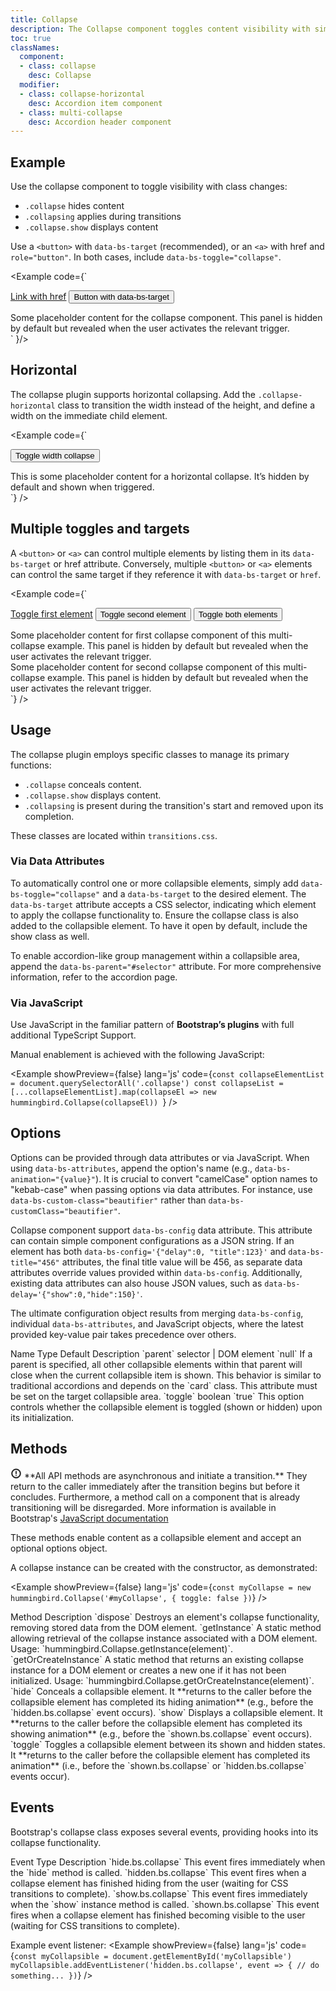 ```yaml
---
title: Collapse
description: The Collapse component toggles content visibility with simple classes and JavaScript, allowing smooth expand and collapse animations.
toc: true
classNames:
  component:
  - class: collapse
    desc: Collapse
  modifier:
  - class: collapse-horizontal
    desc: Accordion item component
  - class: multi-collapse
    desc: Accordion header component
---
```


## Example

Use the collapse component to toggle visibility with class changes:

- `.collapse` hides content
- `.collapsing` applies during transitions
- `.collapse.show` displays content

Use a `<button>` with `data-bs-target` (recommended), or an `<a>` with href and `role="button"`. In both cases, include `data-bs-toggle="collapse"`.

<Example code={`<div class="inline-flex gap-2 mb-3">
    <a class="btn btn-primary" data-bs-toggle="collapse" href="#collapseExample" role="button" aria-expanded="false" aria-controls="collapseExample">Link with href</a>
    <button class="btn btn-primary" type="button" data-bs-toggle="collapse" data-bs-target="#collapseExample" aria-expanded="false" aria-controls="collapseExample">Button with data-bs-target</button>
  </div>
  <div class="collapse" id="collapseExample">
    <div class="card card-body">
      Some placeholder content for the collapse component. This panel is hidden by default but revealed when the user activates the relevant trigger.
    </div>
  </div>`
}/>

## Horizontal

The collapse plugin supports horizontal collapsing. Add the `.collapse-horizontal` class to transition the width instead of the height, and define a width on the immediate child element.

<Example code={`<div class='mb-3'>
    <button class="btn btn-primary" type="button" data-bs-toggle="collapse" data-bs-target="#collapseWidthExample" aria-expanded="false" aria-controls="collapseWidthExample">Toggle width collapse</button>
  </div>
  <div class='min-h-30'>
    <div class="collapse collapse-horizontal" id="collapseWidthExample">
      <div class="card card-body w-75">
        This is some placeholder content for a horizontal collapse. It’s hidden by default and shown when triggered.
      </div>
    </div>
  </div>`} />

## Multiple toggles and targets

A `<button>` or `<a>` can control multiple elements by listing them in its `data-bs-target` or href attribute. Conversely, multiple `<button>` or `<a>` elements can control the same target if they reference it with `data-bs-target` or `href`.

<Example code={`<div class="inline-flex gap-1 mb-3">
    <a class="btn btn-primary" data-bs-toggle="collapse" href="#multiCollapseExample1" role="button" aria-expanded="false" aria-controls="multiCollapseExample1">Toggle first element</a>
    <button class="btn btn-primary" type="button" data-bs-toggle="collapse" data-bs-target="#multiCollapseExample2" aria-expanded="false" aria-controls="multiCollapseExample2">Toggle second element</button>
    <button class="btn btn-primary" type="button" data-bs-toggle="collapse" data-bs-target=".multi-collapse" aria-expanded="false" aria-controls="multiCollapseExample1 multiCollapseExample2">Toggle both elements</button>
  </div>
  <div class="grid grid-cols-2 gap-3">
    <div>
      <div class="collapse multi-collapse" id="multiCollapseExample1">
        <div class="card card-body">
          Some placeholder content for first collapse component of this multi-collapse example. This panel is hidden by default but revealed when the user activates the relevant trigger.
        </div>
      </div>
    </div>
    <div>
      <div class="collapse multi-collapse" id="multiCollapseExample2">
        <div class="card card-body">
          Some placeholder content for second collapse component of this multi-collapse example. This panel is hidden by default but revealed when the user activates the relevant trigger.
        </div>
      </div>
    </div>
  </div>`} />

## Usage

The collapse plugin employs specific classes to manage its primary functions:

- `.collapse` conceals content.
- `.collapse.show` displays content.
- `.collapsing` is present during the transition's start and removed upon its completion.

These classes are located within `transitions.css`.

### Via Data Attributes

To automatically control one or more collapsible elements, simply add `data-bs-toggle="collapse"` and a `data-bs-target` to the desired element. The `data-bs-target` attribute accepts a CSS selector, indicating which element to apply the collapse functionality to. Ensure the collapse class is also added to the collapsible element. To have it open by default, include the show class as well.

To enable accordion-like group management within a collapsible area, append the `data-bs-parent="#selector"` attribute. For more comprehensive information, refer to the accordion page.

### Via JavaScript

Use JavaScript in the familiar pattern of **Bootstrap’s plugins** with full additional TypeScript Support.

Manual enablement is achieved with the following JavaScript:

<Example showPreview={false} lang='js' 
  code={`const collapseElementList = document.querySelectorAll('.collapse')
  const collapseList = [...collapseElementList].map(collapseEl => new hummingbird.Collapse(collapseEl))
`} />


## Options

Options can be provided through data attributes or via JavaScript. When using `data-bs-attributes`, append the option's name (e.g., `data-bs-animation="{value}"`). It is crucial to convert "camelCase" option names to "kebab-case" when passing options via data attributes. For instance, use `data-bs-custom-class="beautifier"` rather than `data-bs-customClass="beautifier"`.

Collapse component support `data-bs-config` data attribute. This attribute can contain simple component configurations as a JSON string. If an element has both `data-bs-config='{"delay":0, "title":123}'` and `data-bs-title="456"` attributes, the final title value will be 456, as separate data attributes override values provided within `data-bs-config`. Additionally, existing data attributes can also house JSON values, such as `data-bs-delay='{"show":0,"hide":150}'`.

The ultimate configuration object results from merging `data-bs-config`, individual `data-bs-attributes`, and JavaScript objects, where the latest provided key-value pair takes precedence over others.

<HbTable>
  <thead>
    <tr>
      <th scope="col">Name</th>
      <th scope="col">Type</th>
      <th scope="col">Default</th>
      <th scope="col">Description</th>
    </tr>
  </thead>
  <tbody>
    <tr>
      <td>`parent`</td>
      <td>selector | DOM element</td>
      <td>`null`</td>
      <td> If a parent is specified, all other collapsible elements within that parent will close when the current collapsible item is shown. This behavior is similar to traditional accordions and depends on the `card` class. This attribute must be set on the target collapsible area.</td>
    </tr>
    <tr>
      <td>`toggle`</td>
      <td>boolean</td>
      <td>`true`</td>
      <td>This option controls whether the collapsible element is toggled (shown or hidden) upon its initialization.</td>
    </tr>
  </tbody>
</HbTable>

## Methods

<div class="alert alert-subtle-danger items-start mb-6" role="alert">
  <svg class="alert-icon" xmlns="http://www.w3.org/2000/svg" width="18" height="18" viewBox="0 0 24 24"><path fill="currentColor" d="M12 17q.425 0 .713-.288T13 16t-.288-.712T12 15t-.712.288T11 16t.288.713T12 17m-1-4h2V7h-2zm1 9q-2.075 0-3.9-.788t-3.175-2.137T2.788 15.9T2 12t.788-3.9t2.137-3.175T8.1 2.788T12 2t3.9.788t3.175 2.137T21.213 8.1T22 12t-.788 3.9t-2.137 3.175t-3.175 2.138T12 22m0-2q3.35 0 5.675-2.325T20 12t-2.325-5.675T12 4T6.325 6.325T4 12t2.325 5.675T12 20m0-8" stroke-width="0.5" stroke="currentColor"/></svg>
  <span class="-mt-1">**All API methods are asynchronous and initiate a transition.** They return to the caller immediately after the transition begins but before it concludes. Furthermore, a method call on a component that is already transitioning will be disregarded. More information is available in Bootstrap's
  <a href="https://getbootstrap.com/docs/5.3/getting-started/javascript/#asynchronous-functions-and-transitions">JavaScript documentation</a></span>
</div>


These methods enable content as a collapsible element and accept an optional options object.

A collapse instance can be created with the constructor, as demonstrated:

<Example showPreview={false} lang='js' 
  code={`const myCollapse = new hummingbird.Collapse('#myCollapse', {
    toggle: false
})`} />

<HbTable>
  <thead>
    <tr>
      <th scope="col">Method</th>
      <th scope="col">Description</th>
    </tr>
  </thead>
  <tbody>
    <tr>
      <th scope="row">`dispose`</th>
      <td>Destroys an element's collapse functionality, removing stored data from the DOM element.</td>
    </tr>
    <tr>
      <th scope="row">`getInstance`</th>
      <td>A static method allowing retrieval of the collapse instance associated with a DOM element. Usage: `hummingbird.Collapse.getInstance(element)`.</td>
    </tr>
    <tr>
      <th scope="row">`getOrCreateInstance`</th>
      <td>A static method that returns an existing collapse instance for a DOM element or creates a new one if it has not been initialized. Usage: `hummingbird.Collapse.getOrCreateInstance(element)`.</td>
    </tr>
    <tr>
      <th scope="row">`hide`</th>
      <td>Conceals a collapsible element. It **returns to the caller before the collapsible element has completed its hiding animation** (e.g., before the `hidden.bs.collapse` event occurs).</td>
    </tr>
    <tr>
      <th scope="row">`show`</th>
      <td>Displays a collapsible element. It **returns to the caller before the collapsible element has completed its showing animation** (e.g., before the `shown.bs.collapse` event occurs).</td>
    </tr>
    <tr>
      <th scope="row">`toggle`</th>
      <td>Toggles a collapsible element between its shown and hidden states. It **returns to the caller before the collapsible element has completed its animation** (i.e., before the `shown.bs.collapse` or `hidden.bs.collapse` events occur).</td>
    </tr>
  </tbody>
</HbTable>

## Events

Bootstrap's collapse class exposes several events, providing hooks into its collapse functionality.

<HbTable>
  <thead>
    <tr>
      <th scope="col">Event Type</th>
      <th scope="col">Description</th>
    </tr>
  </thead>
  <tbody>
    <tr>
      <th scope="row">`hide.bs.collapse`</th>
      <td>This event fires immediately when the `hide` method is called.</td>
    </tr>
    <tr>
      <th scope="row">`hidden.bs.collapse`</th>
      <td>This event fires when a collapse element has finished hiding from the user (waiting for CSS transitions to complete).</td>
    </tr>
    <tr>
      <th scope="row">`show.bs.collapse`</th>
      <td>This event fires immediately when the `show` instance method is called.</td>
    </tr>
    <tr>
      <th scope="row">`shown.bs.collapse`</th>
      <td>This event fires when a collapse element has finished becoming visible to the user (waiting for CSS transitions to complete).</td>
    </tr>
  </tbody>
</HbTable>

Example event listener:
<Example showPreview={false} lang='js' 
  code={`const myCollapsible = document.getElementById('myCollapsible')
  myCollapsible.addEventListener('hidden.bs.collapse', event => {
    // do something...
})`} />

